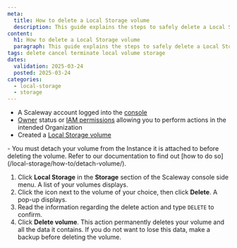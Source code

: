 ```yaml
---
meta:
  title: How to delete a Local Storage volume
  description: This guide explains the steps to safely delete a Local Storage volume from your Scaleway account.
content:
  h1: How to delete a Local Storage volume
  paragraph: This guide explains the steps to safely delete a Local Storage volume from your Scaleway account.
tags: delete cancel terminate local volume storage
dates:
  validation: 2025-03-24
  posted: 2025-03-24
categories:
  - local-storage
  - storage
---
```



<Requirements />

- A Scaleway account logged into the [console](https://console.scaleway.com)
- [Owner](/iam/concepts/#owner) status or [IAM permissions](/iam/concepts/#permission) allowing you to perform actions in the intended Organization
- Created a [Local Storage volume](/local-storage/how-to/create-volume/)

<Message type="important">
  - You must detach your volume from the Instance it is attached to before deleting the volume. Refer to our documentation to find out [how to do so](/local-storage/how-to/detach-volume/).
</Message>

1. Click **Local Storage** in the **Storage** section of the Scaleway console side menu. A list of your volumes displays.
2. Click the <Icon name="more" /> icon next to the volume of your choice, then click **Delete**. A pop-up displays.
3. Read the information regarding the delete action and type `DELETE` to confirm.
4. Click **Delete volume**.
    <Message type="important">
      This action permanently deletes your volume and all the data it contains. If you do not want to lose this data, make a backup before deleting the volume.
    </Message>

